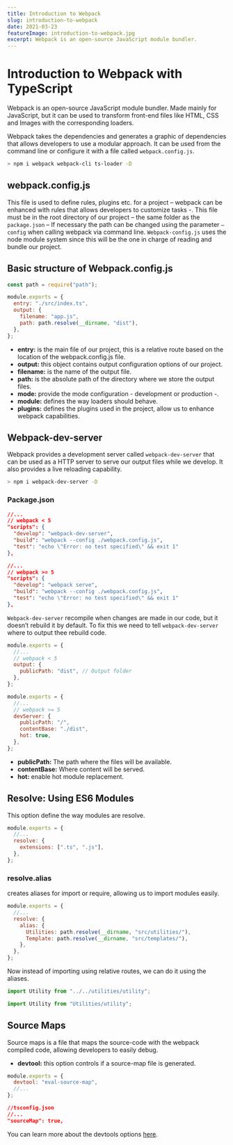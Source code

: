 ---
title: Introduction to Webpack
slug: introduction-to-webpack
date: 2021-03-23
featureImage: introduction-to-webpack.jpg
excerpt: Webpack is an open-source JavaScript module bundler.
---

# Introduction to Webpack with TypeScript

Webpack is an open-source JavaScript module bundler. Made mainly for JavaScript, but it can be used to transform front-end files like HTML, CSS and Images with the corresponding loaders.

Webpack takes the dependencies and generates a graphic of dependencies that allows developers to use a modular approach. It can be used from the command line or configure it with a file called `webpack.config.js`.

```bash
> npm i webpack webpack-cli ts-loader -D
```

## webpack.config.js

This file is used to define rules, plugins etc. for a project – webpack can be enhanced with rules that allows developers to customize tasks -.
This file must be in the root directory of our project – the same folder as the `package.json` – If necessary the path can be changed using the parameter `–config` when calling webpack via command line.
`Webpack-config.js` uses the node module system since this will be the one in charge of reading and bundle our project.

## Basic structure of Webpack.config.js

```javascript
const path = require("path");

module.exports = {
  entry: "./src/index.ts",
  output: {
    filename: "app.js",
    path: path.resolve(__dirname, "dist"),
  },
};
```

- **entry:** is the main file of our project, this is a relative route based on the location of the webpack.config.js file.
- **output:** this object contains output configuration options of our project.
- **filename:** is the name of the output file.
- **path:** is the absolute path of the directory where we store the output files.
- **mode:** provide the mode configuration - development or production -.
- **module:** defines the way loaders should behave.
- **plugins:** defines the plugins used in the project, allow us to enhance webpack capabilities.

## Webpack-dev-server

Webpack provides a development server called `webpack-dev-server` that can be used as a HTTP server to serve our output files while we develop. It also provides a live reloading capability.

```bash
> npm i webpack-dev-server -D
```

### Package.json

```json
//...
// webpack < 5
"scripts": {
  "develop": "webpack-dev-server",
  "build": "webpack --config ./webpack.config.js",
  "test": "echo \"Error: no test specified\" && exit 1"
},
```

```json
//...
// webpack >= 5
"scripts": {
  "develop": "webpack serve",
  "build": "webpack --config ./webpack.config.js",
  "test": "echo \"Error: no test specified\" && exit 1"
},
```

`Webpack-dev-server` recompile when changes are made in our code, but it doesn’t rebuild it by default. To fix this we need to tell `webpack-dev-server` where to output thee rebuild code.

```javascript
module.exports = {
  //...
  // webpack < 5
  output: {
    publicPath: "dist", // Output folder
  },
};
```

```javascript
module.exports = {
  //...
  // webpack >= 5
  devServer: {
    publicPath: "/",
    contentBase: "./dist",
    hot: true,
  },
};
```

- **publicPath:** The path where the files will be available.
- **contentBase:** Where content will be served.
- **hot:** enable hot module replacement.

## Resolve: Using ES6 Modules

This option define the way modules are resolve.

```javascript
module.exports = {
  //...
  resolve: {
    extensions: [".ts", ".js"],
  },
};
```

### resolve.alias

creates aliases for import or require, allowing us to import modules easily.

```javascript
module.exports = {
  //...
  resolve: {
    alias: {
      Utilities: path.resolve(__dirname, "src/utilities/"),
      Template: path.resolve(__dirname, "src/templates/"),
    },
  },
};
```

Now instead of importing using relative routes, we can do it using the aliases.

```javascript
import Utility from "../../utilities/utility";
```

```javascript
import Utility from "Utilities/utility";
```

## Source Maps

Source maps is a file that maps the source-code with the webpack compiled code, allowing developers to easily debug.

- **devtool:** this option controls if a source-map file is generated.

```javascript
module.exports = {
  devtool: "eval-source-map",
  //...
};
```

```json
//tsconfig.json
//...
"sourceMap": true,
```

You can learn more about the devtools options [here](https://webpack.js.org/configuration/devtool/).

